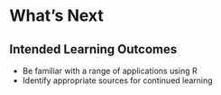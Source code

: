# What's Next {#next}

## Intended Learning Outcomes {#ilo-next}

* Be familiar with a range of applications using R
* Identify appropriate sources for continued learning
